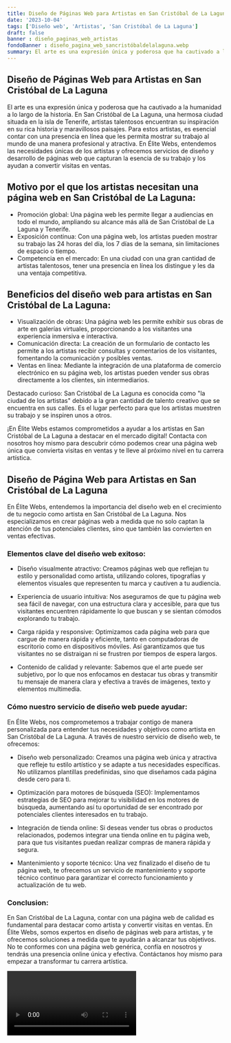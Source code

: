 ```yaml
---
title: Diseño de Páginas Web para Artistas en San Cristóbal de La Laguna
date: '2023-10-04'
tags: ['Diseño web', 'Artistas', 'San Cristóbal de La Laguna']
draft: false
banner : diseño_paginas_web_artistas
fondoBanner : diseño_pagina_web_sancristóbaldelalaguna.webp
summary: El arte es una expresión única y poderosa que ha cautivado a la humanidad a lo largo de la historia. En San Cristóbal de La Laguna, una hermosa ciudad situada en la isla de Tenerife, artistas talentosos encuentran su inspiración en su rica historia y maravillosos paisajes. Para estos artistas, es esencial contar con una presencia en línea que les permita mostrar su trabajo al mundo de una manera profesional y atractiva. En Élite Webs, entendemos las necesidades únicas de los artistas y ofrecemos servicios de diseño y desarrollo de páginas web que capturan la esencia de su trabajo y los ayudan a convertir visitas en ventas.
---
```


## Diseño de Páginas Web para Artistas en San Cristóbal de La Laguna

El arte es una expresión única y poderosa que ha cautivado a la humanidad a lo largo de la historia. En San Cristóbal de La Laguna, una hermosa ciudad situada en la isla de Tenerife, artistas talentosos encuentran su inspiración en su rica historia y maravillosos paisajes. Para estos artistas, es esencial contar con una presencia en línea que les permita mostrar su trabajo al mundo de una manera profesional y atractiva. En Élite Webs, entendemos las necesidades únicas de los artistas y ofrecemos servicios de diseño y desarrollo de páginas web que capturan la esencia de su trabajo y los ayudan a convertir visitas en ventas.

## Motivo por el que los artistas necesitan una página web en San Cristóbal de La Laguna:

- Promoción global: Una página web les permite llegar a audiencias en todo el mundo, ampliando su alcance más allá de San Cristóbal de La Laguna y Tenerife.
- Exposición continua: Con una página web, los artistas pueden mostrar su trabajo las 24 horas del día, los 7 días de la semana, sin limitaciones de espacio o tiempo.
- Competencia en el mercado: En una ciudad con una gran cantidad de artistas talentosos, tener una presencia en línea los distingue y les da una ventaja competitiva.

## Beneficios del diseño web para artistas en San Cristóbal de La Laguna:

- Visualización de obras: Una página web les permite exhibir sus obras de arte en galerías virtuales, proporcionando a los visitantes una experiencia inmersiva e interactiva.
- Comunicación directa: La creación de un formulario de contacto les permite a los artistas recibir consultas y comentarios de los visitantes, fomentando la comunicación y posibles ventas.
- Ventas en línea: Mediante la integración de una plataforma de comercio electrónico en su página web, los artistas pueden vender sus obras directamente a los clientes, sin intermediarios.

Destacado curioso: San Cristóbal de La Laguna es conocida como "la ciudad de los artistas" debido a la gran cantidad de talento creativo que se encuentra en sus calles. Es el lugar perfecto para que los artistas muestren su trabajo y se inspiren unos a otros.

¡En Élite Webs estamos comprometidos a ayudar a los artistas en San Cristóbal de La Laguna a destacar en el mercado digital! Contacta con nosotros hoy mismo para descubrir cómo podemos crear una página web única que convierta visitas en ventas y te lleve al próximo nivel en tu carrera artística.

<GifSeo />

<Cta />

## Diseño de Página Web para Artistas en San Cristóbal de La Laguna

En Élite Webs, entendemos la importancia del diseño web en el crecimiento de tu negocio como artista en San Cristóbal de La Laguna. Nos especializamos en crear páginas web a medida que no solo captan la atención de tus potenciales clientes, sino que también las convierten en ventas efectivas.

### Elementos clave del diseño web exitoso:

- Diseño visualmente atractivo: Creamos páginas web que reflejan tu estilo y personalidad como artista, utilizando colores, tipografías y elementos visuales que representen tu marca y cautiven a tu audiencia.

- Experiencia de usuario intuitiva: Nos aseguramos de que tu página web sea fácil de navegar, con una estructura clara y accesible, para que tus visitantes encuentren rápidamente lo que buscan y se sientan cómodos explorando tu trabajo.

- Carga rápida y responsive: Optimizamos cada página web para que cargue de manera rápida y eficiente, tanto en computadoras de escritorio como en dispositivos móviles. Así garantizamos que tus visitantes no se distraigan ni se frustren por tiempos de espera largos.

- Contenido de calidad y relevante: Sabemos que el arte puede ser subjetivo, por lo que nos enfocamos en destacar tus obras y transmitir tu mensaje de manera clara y efectiva a través de imágenes, texto y elementos multimedia.

### Cómo nuestro servicio de diseño web puede ayudar:

En Élite Webs, nos comprometemos a trabajar contigo de manera personalizada para entender tus necesidades y objetivos como artista en San Cristóbal de La Laguna. A través de nuestro servicio de diseño web, te ofrecemos:

- Diseño web personalizado: Creamos una página web única y atractiva que refleje tu estilo artístico y se adapte a tus necesidades específicas. No utilizamos plantillas predefinidas, sino que diseñamos cada página desde cero para ti.

- Optimización para motores de búsqueda (SEO): Implementamos estrategias de SEO para mejorar tu visibilidad en los motores de búsqueda, aumentando así tu oportunidad de ser encontrado por potenciales clientes interesados en tu trabajo.

- Integración de tienda online: Si deseas vender tus obras o productos relacionados, podemos integrar una tienda online en tu página web, para que tus visitantes puedan realizar compras de manera rápida y segura.

- Mantenimiento y soporte técnico: Una vez finalizado el diseño de tu página web, te ofrecemos un servicio de mantenimiento y soporte técnico continuo para garantizar el correcto funcionamiento y actualización de tu web.

### Conclusion:

En San Cristóbal de La Laguna, contar con una página web de calidad es fundamental para destacar como artista y convertir visitas en ventas. En Élite Webs, somos expertos en diseño de páginas web para artistas, y te ofrecemos soluciones a medida que te ayudarán a alcanzar tus objetivos. No te conformes con una página web genérica, confía en nosotros y tendrás una presencia online única y efectiva. Contáctanos hoy mismo para empezar a transformar tu carrera artística.

<Video />

<CtaBot job='Artistas' city='San Cristóbal de La Laguna'/>

<Gmaps query='San Cristóbal de La Laguna+españa+maps' />